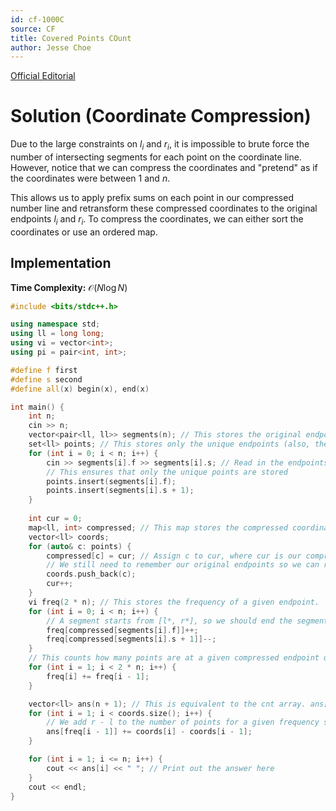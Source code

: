```yaml
---
id: cf-1000C
source: CF
title: Covered Points COunt
author: Jesse Choe
---
```


[Official Editorial](http://codeforces.com/blog/entry/60288)


# Solution (Coordinate Compression)

Due to the large constraints on $l_i$ and $r_i$, it is impossible to brute force the number of intersecting segments for each point on the coordinate line. However, notice that we can compress the coordinates and "pretend" as if the coordinates were between $1$ and $n$.

This allows us to apply prefix sums on each point in our compressed number line and retransform these compressed coordinates to the original endpoints $l_i$ and $r_i$. To compress the coordinates, we can either sort the coordinates or use an ordered map.

## Implementation

**Time Complexity:** $\mathcal{O}(N\log N)$

<LanguageSection>

<CPPSection>

```cpp
#include <bits/stdc++.h>

using namespace std;
using ll = long long;
using vi = vector<int>;
using pi = pair<int, int>;

#define f first
#define s second
#define all(x) begin(x), end(x)

int main() {
	int n;
	cin >> n;
	vector<pair<ll, ll>> segments(n); // This stores the original endpoints to use in our frequency array later
	set<ll> points; // This stores only the unique endpoints (also, the endpoints will be in sorted order).
	for (int i = 0; i < n; i++) {
		cin >> segments[i].f >> segments[i].s; // Read in the endpoints of the i-th segment
		// This ensures that only the unique points are stored
		points.insert(segments[i].f);
		points.insert(segments[i].s + 1); 
	}
	
	int cur = 0;
	map<ll, int> compressed; // This map stores the compressed coordinates.
	vector<ll> coords;
	for (auto& c: points) {
		compressed[c] = cur; // Assign c to cur, where cur is our compressed coordinate for "a".
		// We still need to remember our original endpoints so we can retransform the compressed coordinates
		coords.push_back(c);
		cur++;
	}
	vi freq(2 * n); // This stores the frequency of a given endpoint.
	for (int i = 0; i < n; i++) {
		// A segment starts from [l*, r*], so we should end the segment at r* + 1 to ensure that r* is included into the segment.
		freq[compressed[segments[i].f]]++;
		freq[compressed[segments[i].s + 1]]--;
	}
	// This counts how many points are at a given compressed endpoint using prefix sums.
	for (int i = 1; i < 2 * n; i++) {
		freq[i] += freq[i - 1];
	}

	vector<ll> ans(n + 1); // This is equivalent to the cnt array. ans[i] stores cnt[i]
	for (int i = 1; i < coords.size(); i++) {
		// We add r - l to the number of points for a given frequency since we compressed the coordinates
		ans[freq[i - 1]] += coords[i] - coords[i - 1];
	}

	for (int i = 1; i <= n; i++) {
		cout << ans[i] << " "; // Print out the answer here
	}
	cout << endl;
}
```

</CPPSection>

</LanguageSection>
